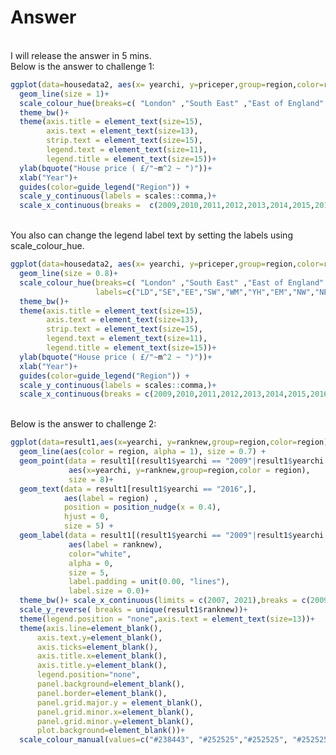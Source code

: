 # Answer
<br>
I will release the answer in 5 mins.
<br>
Below is the answer to challenge 1:

```r
ggplot(data=housedata2, aes(x= yearchi, y=priceper,group=region,color=region)) +geom_point(size=2)+
  geom_line(size = 1)+
  scale_colour_hue(breaks=c( "London" ,"South East" ,"East of England" ,"South West","West Midlands","Yorkshire and The Humber","East Midlands","North West","North East") )+
  theme_bw()+
  theme(axis.title = element_text(size=15),
        axis.text = element_text(size=13),
        strip.text = element_text(size=15),
        legend.text = element_text(size=11),
        legend.title = element_text(size=15))+
  ylab(bquote("House price ( £/"~m^2 ~ ")"))+
  xlab("Year")+
  guides(color=guide_legend("Region")) +
  scale_y_continuous(labels = scales::comma,)+
  scale_x_continuous(breaks =  c(2009,2010,2011,2012,2013,2014,2015,2016))
```
<br>
You also can change the legend label text by setting the labels using scale_colour_hue.
```r
ggplot(data=housedata2, aes(x= yearchi, y=priceper,group=region,color=region)) +geom_point(size=1.8)+
  geom_line(size = 0.8)+
  scale_colour_hue(breaks=c( "London" ,"South East" ,"East of England" ,"South West","West Midlands","Yorkshire and The Humber","East Midlands","North West","North East"),
                   labels=c("LD","SE","EE","SW","WM","YH","EM","NW","NE") )+
  theme_bw()+
  theme(axis.title = element_text(size=15), 
        axis.text = element_text(size=13),
        strip.text = element_text(size=15),
        legend.text = element_text(size=11),
        legend.title = element_text(size=15))+
  ylab(bquote("House price ( £/"~m^2 ~ ")"))+
  xlab("Year")+
  guides(color=guide_legend("Region")) +
  scale_y_continuous(labels = scales::comma,)+
  scale_x_continuous(breaks = c(2009,2010,2011,2012,2013,2014,2015,2016))
```
<br>
Below is the answer to challenge 2:
```r
ggplot(data=result1,aes(x=yearchi, y=ranknew,group=region,color=region))+
  geom_line(aes(color = region, alpha = 1), size = 0.7) +
  geom_point(data = result1[(result1$yearchi == "2009"|result1$yearchi == "2016"),],
             aes(x=yearchi, y=ranknew,group=region,color = region),
             size = 8)+
  geom_text(data = result1[result1$yearchi == "2016",], 
            aes(label = region) , 
            position = position_nudge(x = 0.4),
            hjust = 0,
            size = 5) +
  geom_label(data = result1[(result1$yearchi == "2009"|result1$yearchi == "2016"),],
             aes(label = ranknew), 
             color="white",
             alpha = 0,
             size = 5,
             label.padding = unit(0.00, "lines"), 
             label.size = 0.0)+
  theme_bw()+ scale_x_continuous(limits = c(2007, 2021),breaks = c(2009,2010,2011,2012,2013,2014,2015,2016))+
  scale_y_reverse( breaks = unique(result1$ranknew))+
  theme(legend.position = "none",axis.text = element_text(size=13))+
  theme(axis.line=element_blank(),
      axis.text.y=element_blank(),
      axis.ticks=element_blank(),
      axis.title.x=element_blank(),
      axis.title.y=element_blank(),
      legend.position="none",
      panel.background=element_blank(),
      panel.border=element_blank(),
      panel.grid.major.y = element_blank(),
      panel.grid.minor.x=element_blank(),
      panel.grid.minor.y=element_blank(),
      plot.background=element_blank())+
  scale_colour_manual(values=c("#238443", "#252525","#252525", "#252525","#d95f0e", "#252525","#252525", "#252525","#d95f0e"))  
  
```

